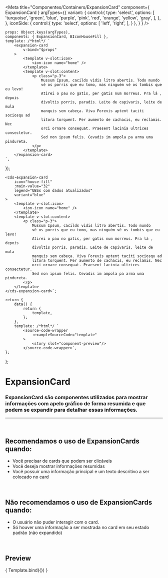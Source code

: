 
<Meta
	title="Componentes/Containers/ExpansionCard"
	component={ ExpansionCard }
	argTypes={{
		variant: {
			control:{
				type: 'select',
				options: [
					'turquoise',
					'green',
					'blue',
					'purple',
					'pink',
					'red',
					'orange',
					'yellow',
					'gray',
				],
			},
		},
		iconSide: {
			control:{
				type: 'select',
				options: [
					'left',
					'right',
				],
			}
		},
	}
}
/>

	props: Object.keys(argTypes),
	components: { ExpansionCard, BIconHouseFill },
	template: /*html*/ `
		<expansion-card
			v-bind="$props" 
		>
			<template v-slot:icon>
				<ion-icon name="home" />
			</template>
			<template v-slot:content>
				<p class="p-3">
					Mussum Ipsum, cacilds vidis litro abertis. Todo mundo
					vê os porris que eu tomo, mas ninguém vê os tombis que eu levo!
					Atirei o pau no gatis, per gatis num morreus. Pra lá , depois
					divoltis porris, paradis. Leite de capivaris, leite de mula
					manquis sem cabeça. Viva Forevis aptent taciti sociosqu ad
					litora torquent. Per aumento de cachacis, eu reclamis. Nec
					orci ornare consequat. Praesent lacinia ultrices consectetur.
					Sed non ipsum felis. Cevadis im ampola pa arma uma pindureta.
				</p>
			</template>
		</expansion-card>
	`,
});

	<cds-expansion-card
		icon="house-fill"
		:main-value="32"
		legend="UBSs com dados atualizados"
		variant="blue"
	>
		<template v-slot:icon>
			<ion-icon name="home" />
		</template>
		<template v-slot:content>
			<p class="p-3">
				Mussum Ipsum, cacilds vidis litro abertis. Todo mundo
				vê os porris que eu tomo, mas ninguém vê os tombis que eu levo!
				Atirei o pau no gatis, per gatis num morreus. Pra lá , depois
				divoltis porris, paradis. Leite de capivaris, leite de mula
				manquis sem cabeça. Viva Forevis aptent taciti sociosqu ad
				litora torquent. Per aumento de cachacis, eu reclamis. Nec
				orci ornare consequat. Praesent lacinia ultrices consectetur.
				Sed non ipsum felis. Cevadis im ampola pa arma uma pindureta.
			</p>
		</template>
	</cds-expansion-card>`;

	return {
		data() {
			return {
				template,
			};
		},
		template: /*html*/ `
			<source-code-wrapper
				:exampleSourceCode="template"
			>
				<story slot="component-preview"/>
			</source-code-wrapper>`,
	};
};

# ExpansionCard

### ExpansionCard são componentes utilizados para mostrar informações com apelo gráfico de forma resumida e que podem se expandir para detalhar essas informações.
---
<br />

## Recomendamos o uso de ExpansionCards quando:
- Você precisar de cards que podem ser clicáveis
- Você deseja mostrar informações resumidas
- Você possuir uma informação principal e um texto descritivo a ser colocado no card

<br />

## Não recomendamos o uso de ExpansionCards quando:
- O usuário não puder interagir com o card.
- Só houver uma informação a ser mostrada no card em seu estado padrão (não expandido)

<br />

## Preview

<Canvas>
	<Story
		name="ExpansionCard"
		decorators={[docsDecorator]}
		args={{
			icon: 'house-fill',
			mainValue: 32,
			legend: 'UBSs com dados atualizados',
			variant: 'blue',
			expansible: true,
			iconSide: 'left',
		}}
	>
		{ Template.bind({}) }
	</Story>
</Canvas>

<ArgsTable story="ExpansionCard" />